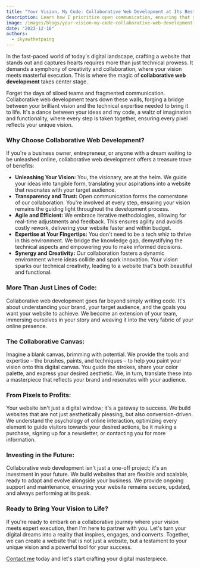```yaml
---
title: "Your Vision, My Code: Collaborative Web Development at Its Best"
description: Learn how I prioritize open communication, ensuring that your input shapes the development process for a truly personalized and successful project.
image: /images/blogs/your-vision-my-code-collaborative-web-development-at-its-best.jpg
date: "2023-12-16"
authors:
  - ikyawthetpaing
---
```


In the fast-paced world of today's digital landscape, crafting a website that stands out and captures hearts requires more than just technical prowess. It demands a symphony of creativity and collaboration, where your vision meets masterful execution. This is where the magic of **collaborative web development** takes center stage.

Forget the days of siloed teams and fragmented communication. Collaborative web development tears down these walls, forging a bridge between your brilliant vision and the technical expertise needed to bring it to life. It's a dance between your ideas and my code, a waltz of imagination and functionality, where every step is taken together, ensuring every pixel reflects your unique vision.

### Why Choose Collaborative Web Development?

If you're a business owner, entrepreneur, or anyone with a dream waiting to be unleashed online, collaborative web development offers a treasure trove of benefits:

- **Unleashing Your Vision:** You, the visionary, are at the helm. We guide your ideas into tangible form, translating your aspirations into a website that resonates with your target audience.
- **Transparency and Trust:** Open communication forms the cornerstone of our collaboration. You're involved at every step, ensuring your vision remains the guiding light throughout the development process.
- **Agile and Efficient:** We embrace iterative methodologies, allowing for real-time adjustments and feedback. This ensures agility and avoids costly rework, delivering your website faster and within budget.
- **Expertise at Your Fingertips:** You don't need to be a tech whiz to thrive in this environment. We bridge the knowledge gap, demystifying the technical aspects and empowering you to make informed decisions.
- **Synergy and Creativity:** Our collaboration fosters a dynamic environment where ideas collide and spark innovation. Your vision sparks our technical creativity, leading to a website that's both beautiful and functional.

### More Than Just Lines of Code:

Collaborative web development goes far beyond simply writing code. It's about understanding your brand, your target audience, and the goals you want your website to achieve. We become an extension of your team, immersing ourselves in your story and weaving it into the very fabric of your online presence.

### The Collaborative Canvas:

Imagine a blank canvas, brimming with potential. We provide the tools and expertise – the brushes, paints, and techniques – to help you paint your vision onto this digital canvas. You guide the strokes, share your color palette, and express your desired aesthetic. We, in turn, translate these into a masterpiece that reflects your brand and resonates with your audience.

### From Pixels to Profits:

Your website isn't just a digital window; it's a gateway to success. We build websites that are not just aesthetically pleasing, but also conversion-driven. We understand the psychology of online interaction, optimizing every element to guide visitors towards your desired actions, be it making a purchase, signing up for a newsletter, or contacting you for more information.

### Investing in the Future:

Collaborative web development isn't just a one-off project; it's an investment in your future. We build websites that are flexible and scalable, ready to adapt and evolve alongside your business. We provide ongoing support and maintenance, ensuring your website remains secure, updated, and always performing at its peak.

### Ready to Bring Your Vision to Life?

If you're ready to embark on a collaborative journey where your vision meets expert execution, then I'm here to partner with you. Let's turn your digital dreams into a reality that inspires, engages, and converts. Together, we can create a website that is not just a website, but a testament to your unique vision and a powerful tool for your success.

[Contact me](/contact) today and let's start crafting your digital masterpiece.
